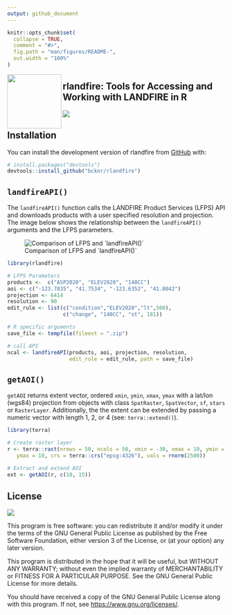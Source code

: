 ```yaml
---
output: github_document
---
```


<!-- README.md is generated from README.Rmd. Please edit that file -->

```r
knitr::opts_chunk$set(
  collapse = TRUE,
  comment = "#>",
  fig.path = "man/figures/README-",
  out.width = "100%"
)
```

<img align="left" width="125" height="125" src="./img/rlandfire.png">

## rlandfire: Tools for Accessing and Working with LANDFIRE in R

<!-- badges: start -->

<!-- badges: end -->

![](https://img.shields.io/github/r-package/v/bcknr/rlandfire)

## Installation

You can install the development version of rlandfire from [GitHub](https://github.com/) with:

``` r
# install.packages("devtools")
devtools::install_github("bcknr/rlandfire")
```

## `landfireAPI()`

The `landfireAPI()` function calls the LANDFIRE Product Services (LFPS) API and downloads products with a user specified resolution and projection. The image below shows the relationship between the `landfireAPI()` arguments and the LFPS parameters.

![Comparison of LFPS and \`landfireAPI()\`](img/lfps.png)

```r
library(rlandfire)

# LFPS Parameters
products <-  c("ASP2020", "ELEV2020", "140CC")
aoi <- c("-123.7835", "41.7534", "-123.6352", "41.8042")
projection <- 6414
resolution <- 90
edit_rule <- list(c("condition","ELEV2020","lt",500), 
                  c("change", "140CC", "st", 181))

# R specific arguments
save_file <- tempfile(fileext = ".zip")

# call API
ncal <- landfireAPI(products, aoi, projection, resolution, 
                    edit_rule = edit_rule, path = save_file)
```

## `getAOI()`

`getAOI` returns extent vector, ordered `xmin`, `ymin`, `xmax`, `ymax` with a lat/lon (wgs84) projection from objects with class `SpatRaster`, `SpatVector`, `sf`, `stars` or `RasterLayer`. Additionally, the the extent can be extended by passing a numeric vector with length 1, 2, or 4 (see: `terra::extend()`).

```r
library(terra)

# Create raster layer
r <- terra::rast(nrows = 50, ncols = 50, xmin = -30, xmax = 10, ymin = -30,
   ymax = 10, crs = terra::crs("epsg:4326"), vals = rnorm(2500))

# Extract and extend AOI
ext <- getAOI(r, c(10, 15))
```

## License

[![](https://img.shields.io/github/license/bcknr/rlandfire?color=green&logo=https%253A%252F%252Fwww.gnu.org%252Flicenses%252Fgpl-3.0.html)](https://www.gnu.org/licenses/gpl-3.0.html)

This program is free software: you can redistribute it and/or modify it under the terms of the GNU General Public License as published by the Free Software Foundation, either version 3 of the License, or (at your option) any later version.

This program is distributed in the hope that it will be useful, but WITHOUT ANY WARRANTY; without even the implied warranty of MERCHANTABILITY or FITNESS FOR A PARTICULAR PURPOSE. See the GNU General Public License for more details.

You should have received a copy of the GNU General Public License along with this program. If not, see <https://www.gnu.org/licenses/>.
